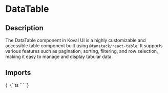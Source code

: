 
<Meta title="Components/DataTable" of={DataTableStories} />

# DataTable

## Description

The DataTable component in Koval UI is a highly customizable and accessible table component built using `@tanstack/react-table`. It supports various features such as pagination, sorting, filtering, and row selection, making it easy to manage and display tabular data.

## Imports

<Markdown>{`
\`\`\`ts
\`\`\`
`}</Markdown>

<Primary />

<ArgTypes of={DataTable}/>

